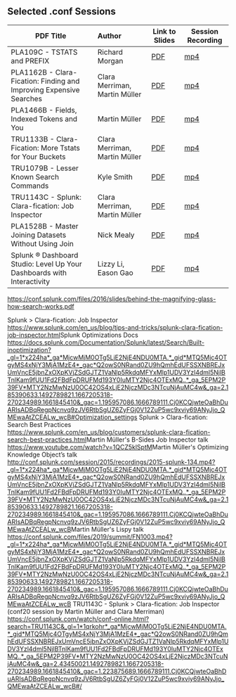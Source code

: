 ## Selected .conf Sessions

| PDF Title        |      Author |  Link to Slides | Session Recording |
| ------------- | :----------- | -----| ---- |
| PLA109C - TSTATS and PREFIX   |Richard Morgan	| [PDF](https://conf.splunk.com/files/2020/slides/PLA1089C.pdf) | [mp4](https://conf.splunk.com/files/2020/recordings/PLA1089C.mp4)
| PLA1162B - Clara-Fication: Finding and Improving Expensive Searches	     |   Clara Merriman, Martin Müller	    |  [PDF](https://conf.splunk.com/files/2022/slides/PLA1162B.pdf) |[mp4](https://conf.splunk.com/files/2022/recordings/PLA1162B_1080.mp4)
| PLA1466B - Fields, Indexed Tokens and You	 | Martin Müller	    |  [PDF](https://conf.splunk.com/files/2022/slides/PLA1466B.pdf)| [mp4](https://conf.splunk.com/files/2022/recordings/PLA1466B_1080.mp4)
| TRU1133B - Clara-Fication: More Tstats for Your Buckets| Clara Merriman, Martin Müller |[PDF](https://conf.splunk.com/files/2021/slides/TRU1133B.pdf)| [mp4](https://conf.splunk.com/files/2021/recordings/TRU1133B.mp4)
| TRU1079B - Lesser Known Search Commands	|Kyle Smith	|[PDF](https://conf.splunk.com/files/2021/slides/TRU1079B.pdf)| [mp4](https://conf.splunk.com/files/2021/recordings/TRU1079B.mp4)
| TRU1143C - Splunk: Clara-fication: Job Inspector | Clara Merriman, Martin Müller	|[PDF](https://conf.splunk.com/files/2020/slides/TRU1143C.pdf)	|[mp4](https://conf.splunk.com/files/2020/recordings/TRU1143C.mp4)
| PLA1528B - Master Joining Datasets Without Using Join | Nick Mealy	|[PDF](https://conf.splunk.com/files/2022/slides/PLA1528B.pdf)|	[mp4](https://conf.splunk.com/files/2022/recordings/PLA1528B_1080.mp4)
| Splunk ® Dashboard Studio: Level Up Your Dashboards with Interactivity	|Lizzy Li, Eason Gao	|[PDF](https://conf.splunk.com/files/2022/slides/PLA1314B.pdf)|	[mp4](https://conf.splunk.com/files/2022/recordings/PLA1314B_1080.mp4)

https://conf.splunk.com/files/2016/slides/behind-the-magnifying-glass-how-search-works.pdf


Splunk > Clara-fication: Job Inspector https://www.splunk.com/en_us/blog/tips-and-tricks/splunk-clara-fication-job-inspector.html 
​Splunk Optimizations Docs https://docs.splunk.com/Documentation/Splunk/latest/Search/Built-inoptimization?_gl=1*x224ha*_ga*MjcwMjM0OTg5LjE2NjE4NDU0MTA.*_gid*MTQ5Mjc4OTgyMS4xNjY3MjA1MzE4*_gac*Q2owS0NRand0ZU9hQmhEdUFSSXNBREJxUmVncE5jbnZxOXpKVjZSdGJTZ1VaNlp5RkdqMFYxMlp1UDV3Yzl4dml5NjlBTnlKam9fUU1Fd2FBdFpDRUFMd193Y0IuMTY2Njc4OTExMQ..*_ga_5EPM2P39FV*MTY2NzMwNzU0OC42OS4xLjE2NjczMDc3NTcuNjAuMC4w&_ga=2.185390633.1492789821.1667205318-270234989.1661845410&_gac=1.195957086.1666789111.Cj0KCQjwteOaBhDuARIsADBqRegpNcnvq9zJV6RtbSgUZ6ZyFGj0V12ZuP5wc9xviy69ANyJjo_QMEwaAtZCEALw_wcB#Optimization_settings
Splunk > Clara-fication: Search Best Practices https://www.splunk.com/en_us/blog/customers/splunk-clara-fication-search-best-practices.html 
​Martin Müller's B-Sides Job Inspector talk https://www.youtube.com/watch?v=1QCZ5klSptM 
​Martin Müller's Optimizing Knowledge Object’s talk http://conf.splunk.com/session/2015/recordings/2015-splunk-134.mp4?_gl=1*x224ha*_ga*MjcwMjM0OTg5LjE2NjE4NDU0MTA.*_gid*MTQ5Mjc4OTgyMS4xNjY3MjA1MzE4*_gac*Q2owS0NRand0ZU9hQmhEdUFSSXNBREJxUmVncE5jbnZxOXpKVjZSdGJTZ1VaNlp5RkdqMFYxMlp1UDV3Yzl4dml5NjlBTnlKam9fUU1Fd2FBdFpDRUFMd193Y0IuMTY2Njc4OTExMQ..*_ga_5EPM2P39FV*MTY2NzMwNzU0OC42OS4xLjE2NjczMDc3NTcuNjAuMC4w&_ga=2.185390633.1492789821.1667205318-270234989.1661845410&_gac=1.195957086.1666789111.Cj0KCQjwteOaBhDuARIsADBqRegpNcnvq9zJV6RtbSgUZ6ZyFGj0V12ZuP5wc9xviy69ANyJjo_QMEwaAtZCEALw_wcB 
​Martin Müller's Lispy talk https://conf.splunk.com/files/2019/summit/FN1003.mp4?_gl=1*x224ha*_ga*MjcwMjM0OTg5LjE2NjE4NDU0MTA.*_gid*MTQ5Mjc4OTgyMS4xNjY3MjA1MzE4*_gac*Q2owS0NRand0ZU9hQmhEdUFSSXNBREJxUmVncE5jbnZxOXpKVjZSdGJTZ1VaNlp5RkdqMFYxMlp1UDV3Yzl4dml5NjlBTnlKam9fUU1Fd2FBdFpDRUFMd193Y0IuMTY2Njc4OTExMQ..*_ga_5EPM2P39FV*MTY2NzMwNzU0OC42OS4xLjE2NjczMDc3NTcuNjAuMC4w&_ga=2.185390633.1492789821.1667205318-270234989.1661845410&_gac=1.195957086.1666789111.Cj0KCQjwteOaBhDuARIsADBqRegpNcnvq9zJV6RtbSgUZ6ZyFGj0V12ZuP5wc9xviy69ANyJjo_QMEwaAtZCEALw_wcB
TRU1143C - Splunk > Clara-fication: Job Inspector (conf20 session by Martin Müller and Clara Merriman) https://conf.splunk.com/watch/conf-online.html?search=TRU1143C&_gl=1*1qrkohr*_ga*MjcwMjM0OTg5LjE2NjE4NDU0MTA.*_gid*MTQ5Mjc4OTgyMS4xNjY3MjA1MzE4*_gac*Q2owS0NRand0ZU9hQmhEdUFSSXNBREJxUmVncE5jbnZxOXpKVjZSdGJTZ1VaNlp5RkdqMFYxMlp1UDV3Yzl4dml5NjlBTnlKam9fUU1Fd2FBdFpDRUFMd193Y0IuMTY2Njc4OTExMQ..*_ga_5EPM2P39FV*MTY2NzMwNzU0OC42OS4xLjE2NjczMDc3NTcuNjAuMC4w&_ga=2.43450021.1492789821.1667205318-270234989.1661845410&_gac=1.223875689.1666789111.Cj0KCQjwteOaBhDuARIsADBqRegpNcnvq9zJV6RtbSgUZ6ZyFGj0V12ZuP5wc9xviy69ANyJjo_QMEwaAtZCEALw_wcB#/